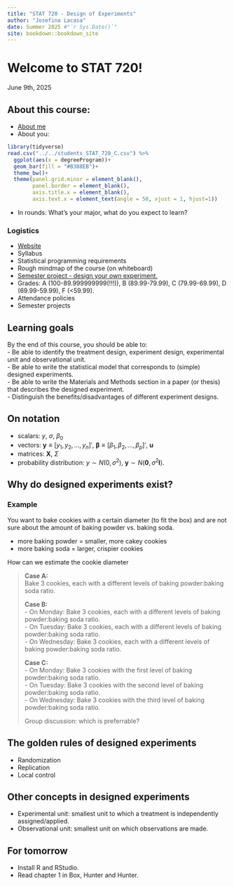 ```yaml
--- 
title: "STAT 720 - Design of Experiments"
author: "Josefina Lacasa"
date: Summer 2025 #"`r Sys.Date()`"
site: bookdown::bookdown_site
---
```


# Welcome to STAT 720!  
June 9th, 2025  

## About this course:  

- [About me](https://jlacasa.github.io/) 
- About you: 

```r
library(tidyverse)
read.csv("../../students_STAT_720_C.csv") %>% 
  ggplot(aes(x = degreeProgram))+
  geom_bar(fill = "#B388EB")+
  theme_bw()+
  theme(panel.grid.minor = element_blank(),
        panel.border = element_blank(),
        axis.title.x = element_blank(), 
        axis.text.x = element_text(angle = 50, vjust = 1, hjust=1))
```

- In rounds: What's your major, what do you expect to learn?  

### Logistics  

- [Website](https://stat720.github.io/summer2025)
- Syllabus
- Statistical programming requirements  
- Rough mindmap of the course (on whiteboard)  
- [Semester project - design your own experiment.](https://stat720.github.io/2025summer/summer2025/notes/semester-project.html)   
- Grades: A (100-89.999999999(!!!)), B (89.99-79.99), C (79.99-69.99), D (69.99-59.99), F (<59.99).
- Attendance policies  
- Semester projects

## Learning goals   

By the end of this course, you should be able to:  
- Be able to identify the treatment design, experiment design, experimental unit and observational unit.  
- Be able to write the statistical model that corresponds to (simple) designed experiments.  
- Be able to write the Materials and Methods section in a paper (or thesis) that describes the designed experiment.  
- Distinguish the benefits/disadvantages of different experiment designs.  


## On notation  

- scalars: $y$, $\sigma$, $\beta_0$  
- vectors: $\mathbf{y} \equiv [y_1, y_2, ..., y_n]'$, $\boldsymbol{\beta} \equiv [\beta_1, \beta_2, ..., \beta_p]'$, $\boldsymbol{u}$  
- matrices: $\mathbf{X}$, $\Sigma$  
- probability distribution: $y \sim N(0, \sigma^2)$, $\mathbf{y} \sim N(\boldsymbol{0}, \sigma^2\mathbf{I})$.     

## Why do designed experiments exist?  

### Example  

You want to bake cookies with a certain diameter (to fit the box) and are not sure about the amount of baking powder vs. baking soda. 

- more baking powder = smaller, more cakey cookies   
- more baking soda = larger, crispier cookies  

How can we estimate the cookie diameter 

> **Case A:**   
> Bake 3 cookies, each with a different levels of baking powder:baking soda ratio.
> 
> **Case B:**   
> - On Monday: Bake 3 cookies, each with a different levels of baking powder:baking soda ratio.     
> - On Tuesday: Bake 3 cookies, each with a different levels of baking powder:baking soda ratio.     
> - On Wednesday: Bake 3 cookies, each with a different levels of baking powder:baking soda ratio.     
> 
> **Case C:**   
> - On Monday: Bake 3 cookies with the first level of baking powder:baking soda ratio.     
> - On Tuesday: Bake 3 cookies with the second level of baking powder:baking soda ratio.     
> - On Wednesday: Bake 3 cookies with the third level of baking powder:baking soda ratio.     
> 
> Group discussion: which is preferrable?  


## The golden rules of designed experiments  

- Randomization  
- Replication  
- Local control  

## Other concepts in designed experiments  
- Experimental unit: smallest unit to which a treatment is independently assigned/applied. 
- Observational unit: smallest unit on which observations are made. 

## For tomorrow    

- Install R and RStudio. 
- Read chapter 1 in Box, Hunter and Hunter. 
